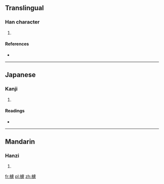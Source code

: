 ==Translingual==

===Han character===
{{Han char|rn=75|rad=木|as=15|sn=19|four=|canj=木卜心心 (DYPP)}}

# {{defn|Han|sort=木15}}

====References====
* {{Han ref|kx=0560.120|dkj=15805|dj=0949.150|hdz=21313.090|uh=6AD6|ud=27350}}

----

==Japanese==

===Kanji===
{{ja-kanji|grade=|rs=木15}}

# {{defn|lang=ja|sort=木15}}

====Readings====
* {{ja-readings|on=[[りょ]] (ryo), [[ろ]] (ro)|kun=[[ふざ]] (fuza)}}

----

==Mandarin==

===Hanzi===
{{cmn-hanzi|pin=[[lǘ]] ([[lü2]])|wg=lü<sup>2</sup>}}

# {{defn|lang=cmn|sort=木15}}

[[fr:櫖]]
[[pl:櫖]]
[[zh:櫖]]